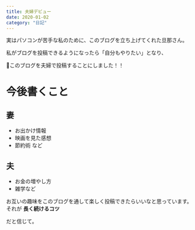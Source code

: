 ```yaml
---
title: 夫婦デビュー
date: 2020-01-02
category: "日記"
---
```


実はパソコンが苦手な私のために、このブログを立ち上げてくれた旦那さん。

私がブログを投稿できるようになったら「自分もやりたい」となり、<br/>

このブログを夫婦で投稿することにしました！！

# 今後書くこと

## 妻

- お出かけ情報
- 映画を見た感想
- 節約術 など

<!-- -->

## 夫

- お金の増やし方
- 雑学など

<!-- -->

お互いの趣味をこのブログを通して楽しく投稿できたらいいなと思っています。それが <span style="font-weight:bold">長く続けるコツ</span>

だと信じて。




